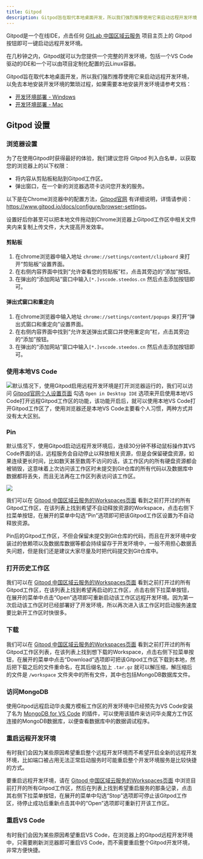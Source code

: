 ```yaml
---
title: Gitpod
description: Gitpod旨在取代本地桌面开发，所以我们强烈推荐使用它来启动远程开发环境，以免去本地安装开发环境的繁琐过程。
---
```


Gitpod是一个在线IDE，点击任何 [GitLab 中国区域云服务](https://gitlab.steedos.cn/) 项目主页上的 Gitpod 按钮即可一键启动远程开发环境。

在几秒钟之内，Gitpod就可以为您提供一个完整的开发环境，包括一个VS Code驱动的IDE和一个可以由项目定制化配置的云Linux容器。

Gitpod旨在取代本地桌面开发，所以我们强烈推荐使用它来启动远程开发环境，以免去本地安装开发环境的繁琐过程，如果需要本地安装开发环境请参考文档：

* [开发环境部署 - Windows](/docs/deploy/deploy-windows)
* [开发环境部署 - Mac](/docs/deploy/deploy-mac)

## Gitpod 设置

### 浏览器设置

为了在使用Gitpod时获得最好的体验，我们建议您将 Gitpod 列入白名单，以获取您的浏览器上的以下权限：

* 将内容从剪贴板粘贴到Gitpod工作区。
* 弹出窗口，在一个新的浏览器选项卡访问您开发的服务。

以下是在Chrome浏览器中的配置方法，[Gitpod官网](https://www.gitpod.io) 有详细说明，详情请参阅： <https://www.gitpod.io/docs/configure/browser-settings>。

设置好后你甚至可以把本地文件拖动到Chrome浏览器上Gitpod工作区中相关文件夹内来复制上传文件，大大提高开发效率。

#### 剪贴板

1. 在chrome浏览器中输入地址 `chrome://settings/content/clipboard` 来打开“剪贴板”设置界面。
2. 在右侧内容界面中找到“允许查看您的剪贴板”栏，点击其旁边的“添加”按钮。
3. 在弹出的“添加网站”窗口中输入`[*.]vscode.steedos.cn` 然后点击添加按钮即可。

#### 弹出式窗口和重定向

1. 在chrome浏览器中输入地址 `chrome://settings/content/popups` 来打开“弹出式窗口和重定向”设置界面。
2. 在右侧内容界面中找到“允许发送弹出式窗口并使用重定向”栏，点击其旁边的“添加”按钮。
3. 在弹出的“添加网站”窗口中输入`[*.]vscode.steedos.cn` 然后点击添加按钮即可。

### 使用本地VS Code

 ![](https://console.steedos.cn/api/files/images/wWCvfb5NQRjM3AE7m)默认情况下，使用Gitpod启用远程开发环境是打开浏览器运行的，我们可以访问 [Gitpod官网个人设置页面](https://vscode.steedos.cn/preferences) 勾选 `Open in Desktop IDE` 选项来开启使用本地VS Code打开远程Gitpod工作区的功能，该功能开启后，就可以使用本地VS Code打开Gitpod工作区了，使用浏览器还是本地VS Code主要看个人习惯，两种方式并没有太大区别。

### Pin

默认情况下，使用Gitpod启动远程开发环境后，连续30分钟不移动鼠标操作其VS Code界面的话，远程服务会自动停止以释放相关资源，但是会保留硬盘资源，如果连续更长时间，比如数天甚至数周不访问的话，该工作区内的所有硬盘资源都会被销毁，这意味着上次访问该工作区时未提交到Git仓库的所有代码以及数据库中数据都将丢失，而且无法再在工作区列表访问该工作区。

 ![](https://console.steedos.cn/api/files/images/LHBaya7fFaTP9pHBs)

我们可以在 [Gitpod 中国区域云服务的Workspaces页面](https://vscode.steedos.cn/workspaces)  看到之前打开过的所有Gitpod工作区，在该列表上找到希望不自动释放资源的Workspace，点击右侧下拉菜单按钮，在展开的菜单中勾选“Pin”选项即可把该Gitpod工作区设置为不自动释放资源。

Pin后的Gitpod工作区，不但会保留未提交到Git仓库的代码，而且在开发环境中安装过的依赖项以及数据库数据等都会持续留存于开发环境中，一般不用担心数据丢失问题，但是我们还是建议大家尽量及时把代码提交到Git仓库中。

### 打开历史工作区

我们可以在 [Gitpod 中国区域云服务的Workspaces页面](https://vscode.steedos.cn/workspaces)  看到之前打开过的所有Gitpod工作区，在该列表上找到希望再启动的工作区，点击右侧下拉菜单按钮，在展开的菜单中点击“Open”选项即可重新启动该工作区远程开发环境。因为第一次启动该工作区时已经部署好了开发环境，所以再次进入该工作区时启动服务速度要比新开工作区时快很多。

### 下载

我们可以在 [Gitpod 中国区域云服务的Workspaces页面](https://vscode.steedos.cn/workspaces) 看到之前打开过的所有Gitpod工作区列表，在该列表上找到想下载的Workspace，点击右侧下拉菜单按钮，在展开的菜单中点击“Download”选项即可把该Gitpod工作区下载到本地，然后把下载之后的文件重命名，在其后缀名加上 `.tar.gz` 就可以解压缩，解压缩后的文件是 `/workspace` 文件夹中的所有文件，其中也包括MongoDB数据库文件。

### 访问MongoDB

使用Gitpod远程启动华炎魔方模板工作区的开发环境中已经预先为VS Code安装了名为 [MongoDB for VS Code](https://github.com/mongodb-js/vscode) 的插件，可以使用该插件来访问华炎魔方工作区连接的MongoDB数据库，以便查看数据库中的数据调试程序。

### 重启远程开发环境

有时我们会因为某些原因希望重启整个远程开发环境而不希望开启全新的远程开发环境，比如端口被占用无法正常启动服务时可能重启整个开发环境服务是比较快捷的方式。

要重启远程开发环境，请在 [Gitpod 中国区域云服务的Workspaces页面](https://vscode.steedos.cn/workspaces) 中浏览目前打开的所有Gitpod工作区，然后在列表上找到希望重启服务的那条记录，点击其右侧下拉菜单按钮，在展开的菜单中勾选“Stop”选项即可停止该Gitpod工作区，待停止成功后重新点击其中的“Open”选项即可重新打开该工作区。

### 重启VS Code

有时我们会因为某些原因希望重启VS Code，在浏览器上的Gitpod远程开发环境中，只需要刷新浏览器即可重启VS Code，而不需要重启整个Gitpod开发环境，非常方便快捷。